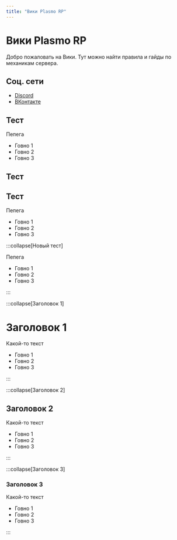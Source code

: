 ```yaml
---
title: "Вики Plasmo RP"
---
```


# Вики Plasmo RP

Добро пожаловать на Вики. Тут можно найти правила и гайды по механикам сервера.

## Соц. сети

- [Discord](https://discord.gg/xVhST4gTFm)
- [ВКонтакте](https://vk.com/plasmorp)

## Тест

<Collapse summary="Тестовый коллапс">

Пепега

- Говно 1
- Говно 2
- Говно 3

</Collapse>

## Тест

## Тест

<Collapse summary="Тестовый коллапс">

Пепега

- Говно 1
- Говно 2
- Говно 3

</Collapse>

:::collapse[Новый тест]

Пепега

- Говно 1
- Говно 2
- Говно 3

:::

:::collapse[Заголовок 1]

# Заголовок 1

Какой-то текст

- Говно 1
- Говно 2
- Говно 3

:::

:::collapse[Заголовок 2]

## Заголовок 2

Какой-то текст

- Говно 1
- Говно 2
- Говно 3

:::

:::collapse[Заголовок 3]

### Заголовок 3

Какой-то текст

- Говно 1
- Говно 2
- Говно 3

:::